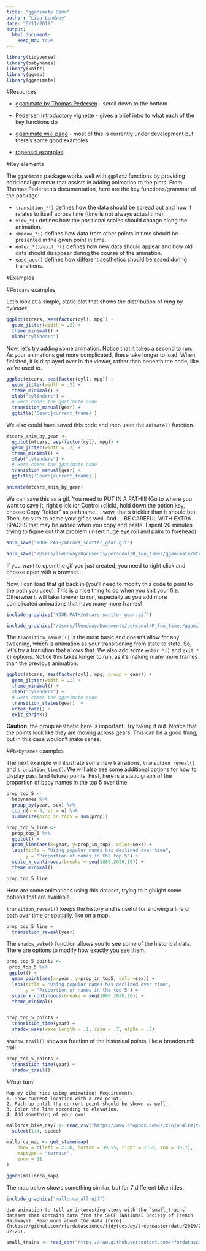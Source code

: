 ```yaml
---
title: "gganimate Demo"
author: "Lisa Lendway"
date: "6/11/2019"
output: 
  html_document:
    keep_md: true
---
```


```r
library(tidyverse)
library(babynames)
library(knitr)
library(ggmap)
library(gganimate)
```


#Resources 

* [gganimate by Thomas Pedersen](https://github.com/thomasp85/gganimate) - scroll down to the bottom 
* [Pedersen introductory vignette](https://cran.r-project.org/web/packages/gganimate/vignettes/gganimate.html) - gives a brief intro to what each of the key functions do
* [gganimate wiki page](https://github.com/thomasp85/gganimate/wiki) - most of this is currently under development but there's some good examples

* [ropensci examples](https://github.com/ropenscilabs/learngganimate).


#Key elements

The `gganimate` package works well with `ggplot2` functions by providing additional grammar that assists in adding animation to the plots. From Thomas Pedersen's documentation, here are the key functions/grammar of the package:

* `transition_*()` defines how the data should be spread out and how it relates to itself across time (time is not always actual time).
* `view_*()` defines how the positional scales should change along the animation.
* `shadow_*()` defines how data from other points in time should be presented in the given point in time.
* `enter_*()/exit_*()` defines how new data should appear and how old data should disappear during the course of the animation.
* `ease_aes()` defines how different aesthetics should be eased during transitions.

#Examples

##`mtcars` examples

Let's look at a simple, static plot that shows the distribution of *mpg* by *cylinder*.

```r
ggplot(mtcars, aes(factor(cyl), mpg)) + 
  geom_jitter(width = .2) +
  theme_minimal() +
  xlab("cylinders")
```

Now, let's try adding some animation. Notice that it takes a second to run. As your animations get more complicated, these take longer to load. When finished, it is displayed over in the viewer, rather than beneath the code, like we're used to. 

```r
ggplot(mtcars, aes(factor(cyl), mpg)) + 
  geom_jitter(width = .2) +
  theme_minimal() +
  xlab("cylinders") +
  # Here comes the gganimate code
  transition_manual(gear) +
  ggtitle('Gear:{current_frame}')
```

We also could have saved this code and then used the `animate()` function.

```r
mtcars_anim_by_gear <-
  ggplot(mtcars, aes(factor(cyl), mpg)) + 
  geom_jitter(width = .2) +
  theme_minimal() +
  xlab("cylinders") +
  # Here comes the gganimate code
  transition_manual(gear) +
  ggtitle('Gear:{current_frame}')

animate(mtcars_anim_by_gear)
```

We can save this as a gif. You need to PUT IN A PATH!!! (Go to where you want to save it, right click (or Control+click), hold down the option key, choose Copy "folder" as pathname ... wow, that's trickier than it should be). Then, be sure to name your gif as well. And ... BE CAREFUL WITH EXTRA SPACES that may be added when you copy and paste. I spent 20 minutes trying to figure out that problem (insert huge eye roll and palm to forehead).

```r
anim_save("YOUR PATH/mtcars_scatter_gear.gif")
```

```r
anim_save("/Users/llendway/Documents/personal/R_fun_times/gganimate/mtcars_scatter_gear.gif")
```

If you want to open the gif you just created, you need to right click and choose open with a browser. 

Now, I can load that gif back in (you'll need to modify this code to point to the path you used). This is a nice thing to do when you knit your file. Otherwise it will take forever to run, especially as you add more complicated animations that have many more frames!

```r
include_graphics("YOUR PATH/mtcars_scatter_gear.gif")
```

```r
include_graphics("/Users/llendway/Documents/personal/R_fun_times/gganimate/mtcars_scatter_gear.gif")
```


The `transition_manual()` is the most basic and doesn't allow for any tweening, which is animation as your transitioning from state to state. So, let's try a transition that allows that. We also add some `enter_*()` and `exit_*()` options. Notice this takes longer to run, as it's making many more frames than the previous animation.

```r
ggplot(mtcars, aes(factor(cyl), mpg, group = gear)) + 
  geom_jitter(width = .2) +
  theme_minimal() +
  xlab("cylinders") +
  # Here comes the gganimate code
  transition_states(gear)  +
  enter_fade() + 
  exit_shrink() 
```
**Caution**: the group aesthetic here is important. Try taking it out. Notice that the points look like they are moving across gears. This can be a good thing, but in this case wouldn't make sense.


##`babynames` examples

The next example will illustrate some new transitions, `transition_reveal()` and `transition_time()`. We will also see some additional options for how to display past (and future) points. First, here is a static graph of the proportion of baby names in the top 5 over time.

```r
prop_top_5 <- 
  babynames %>% 
  group_by(year, sex) %>% 
  top_n(n = 5, wt = n) %>% 
  summarize(prop_in_top5 = sum(prop))

prop_top_5_line <-
  prop_top_5 %>% 
  ggplot() +
  geom_line(aes(x=year, y=prop_in_top5, color=sex)) +
  labs(title = "Using popular names has declined over time",
       y = "Proportion of names in the top 5") +
  scale_x_continuous(breaks = seq(1880,2020,10)) +
  theme_minimal()

prop_top_5_line
```


Here are some animations using this dataset, trying to highlight some options that are available.

`transition_reveal()` keeps the history and is useful for showing a line or path over time or spatially, like on a map.

```r
prop_top_5_line +
  transition_reveal(year) 
```

The `shadow_wake()` function allows you to see some of the historical data. There are options to modify how exactly you see them.

```r
prop_top_5_points <- 
 prop_top_5 %>% 
 ggplot() +
  geom_point(aes(x=year, y=prop_in_top5, color=sex)) +
  labs(title = "Using popular names has declined over time",
       y = "Proportion of names in the top 5") +
  scale_x_continuous(breaks = seq(1880,2020,10)) +
  theme_minimal() 


prop_top_5_points +
  transition_time(year) +
  shadow_wake(wake_length = .1, size = .7, alpha = .7) 
```

`shadow_trail()` shows a fraction of the historical points, like a breadcrumb trail.

```r
prop_top_5_points +
  transition_time(year) +
  shadow_trail()
```

#Your turn!

```exercise
Map my bike ride using animation! Requirements:
1. Show current location with a red point. 
2. Path up until the current point should be shown as well.
3. Color the line according to elevation.
4. Add something of your own!
```

```r
mallorca_bike_day7 <- read_csv("https://www.dropbox.com/s/zc6jan4ltmjtvy0/mallorca_bike_day7.csv?dl=1") %>% 
  select(1:4, speed)
```

```r
mallorca_map <- get_stamenmap(
    bbox = c(left = 2.38, bottom = 39.55, right = 2.62, top = 39.7), 
    maptype = "terrain",
    zoom = 11
)

ggmap(mallorca_map)
```

The map below shows something similar, but for 7 different bike rides.

```r
include_graphics("mallorca_all.gif")
```


```exercise
Use animation to tell an interesting story with the `small_trains` dataset that contains data from the SNCF (National Society of French Railways). Read more about the data [here](https://github.com/rfordatascience/tidytuesday/tree/master/data/2019/2019-02-26).
```

```r
small_trains <- read_csv("https://raw.githubusercontent.com/rfordatascience/tidytuesday/master/data/2019/2019-02-26/small_trains.csv") 
```
